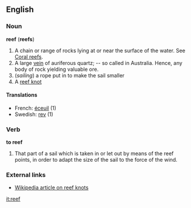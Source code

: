 ==English==
===Noun===
'''reef''' ('''reefs''')
#A chain or range of rocks lying at or near the surface of the water.  See [[Coral reefs]].
#A large [[vein]] of auriferous quartz; -- so called in Australia. Hence, any body of rock yielding valuable ore.
#(''sailing'') a rope put in to make the sail smaller
#A [[reef knot]]

====Translations====
*French: [[éceuil]] (1)
*Swedish: [[rev#Swedish|rev]] (1)

===Verb===
'''to reef'''
#That part of a sail which is taken in or let out by means of the reef points, in order to adapt the size of the sail to the force of the wind.

===External links===
*[[w:Reef knot|Wikipedia article on reef knots]]

[[it:reef]]